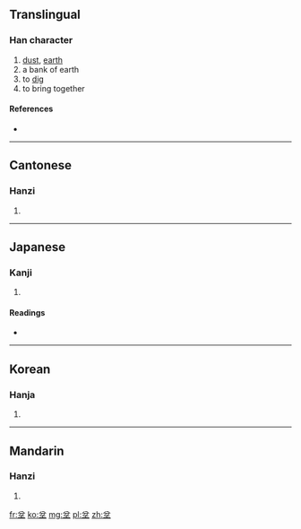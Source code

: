 ==Translingual==

===Han character===
{{Han char|rn=32|rad=土|as=04|sn=7|four=8010<sub>4</sub>|canj=金尸竹土 (CSHG)}}

# [[dust]], [[earth]]
# a bank of earth
# to [[dig]]
# to bring together

====References====
* {{Han ref|kx=0225.090|dkj=04926|dj=0460.020|hdz=10424.040|uh=574C|ud=22348|bh=CAAC|bd=51884}}

----

==Cantonese==

===Hanzi===
{{yue-hanzi|jyut=|y=ban3}}

# {{defn|lang=yue|sort=土04}}

----

==Japanese==

===Kanji===
{{ja-kanji|grade=|rs=土04}}

# {{defn|lang=ja|sort=土04}}

====Readings====
* {{ja-readings|on=[[ほん]] (hon), [[ぼん]] (bon), [[ふん]] (fun)|kun=[[ちり]] (chiri), [[ならぶ]] (narabu), [[あつまる]] (atsumaru), [[わくさま]] (wakusama)}}

----

==Korean==

===Hanja===
{{ko-hanja|hangeul=분|rv=bun|mr=pun}}

# {{defn|lang=ko|sort=土04}}

----

==Mandarin==

===Hanzi===
{{cmn-hanzi|pin=[[bèn]] ([[ben4]])|wg=pen<sup>4</sup>}}

# {{defn|lang=cmn|sort=土04}}

[[fr:坌]]
[[ko:坌]]
[[mg:坌]]
[[pl:坌]]
[[zh:坌]]